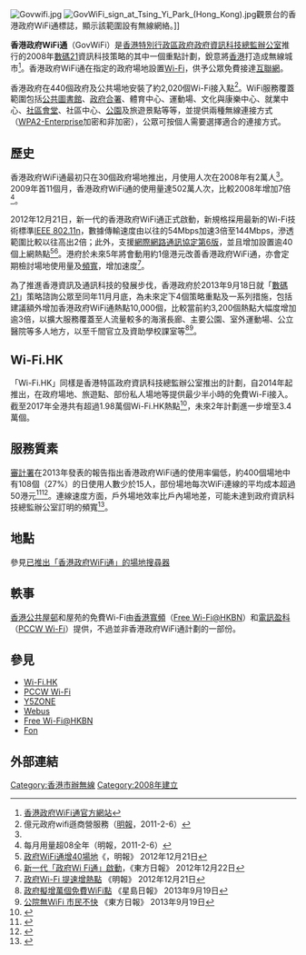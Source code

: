 [[File:Govwifi.jpg|frame]]
[[File:GovWiFi_sign_at_Tsing_Yi_Park_(Hong_Kong).jpg|thumb]]觀景台的香港政府WiFi通標誌，顯示該範圍設有無線網絡。]]

'''香港政府WiFi通'''（GovWiFi）是[[香港特別行政區政府|香港特別行政區政府]][[政府資訊科技總監辦公室|政府資訊科技總監辦公室]]推行的2008年[[數碼21|數碼21]]資訊科技策略的其中一個重點計劃，銳意將[[香港|香港]]打造成無線城市<ref>[http://www.gov.hk/tc/theme/wifi/program/index.htm 香港政府WiFi通官方網站]</ref>。香港政府WiFi通在指定的政府場地設置[[Wi-Fi|Wi-Fi]]，供予公眾免費接達[[互聯網|互聯網]]。

香港政府在440個政府及公共場地安裝了約2,020個Wi-Fi接入點<ref>億元政府wifi遜商營服務（[[明報|明報]]，2011-2-6）</ref>。WiFi服務覆蓋範圍包括[[香港公共圖書館|公共圖書館]]、[[香港政府合署|政府合署]]、體育中心、運動場、文化與康樂中心、就業中心、[[社區會堂|社區會堂]]、社區中心、[[公園|公園]]及旅遊景點等等，並提供兩種無線連接方式（[[WPA2#WPA2-Enterprise|WPA2-Enterprise]]加密和非加密），公眾可按個人需要選擇適合的連接方式。

== 歷史 ==
香港政府WiFi通最初只在30個政府場地推出，月使用人次在2008年有2萬人<ref name="mingpao1221"/>。2009年首11個月，香港政府WiFi通的使用量達502萬人次，比較2008年增加7倍<ref>每月用量超08全年（明報，2011-2-6）</ref>。

2012年12月21日，新一代的香港政府WiFi通正式啟動，新規格採用最新的Wi-Fi技術標準[[IEEE_802.11|IEEE 802.11]]n，數據傳輸速度由以往的54Mbps加速3倍至144Mbps，滲透範圍比較以往高出2倍；此外，支援[[IPv6|網際網路通訊協定第6版]]，並且增加設置逾40個上網熱點<ref>[http://hk.news.yahoo.com/政府wifi通增40場地-080613271.html 政府WiFi通增40場地]《，明報》 2012年12月21日</ref><ref>[http://orientaldaily.on.cc/cnt/news/20121222/00176_056.html 新一代「政府Wi Fi通」啟動]，《東方日報》 2012年12月22日</ref>。港府於未來5年將會動用約1億港元改善香港政府WiFi通，亦會定期檢討場地使用量及[[頻寬|頻寬]]，增加速度<ref name="mingpao1221">[http://hk.news.yahoo.com/政府wi-fi-提速增熱點-211028957.html 政府Wi-Fi 提速增熱點] 《明報》 2012年12月21日</ref>。

為了推進香港資訊及通訊科技的發展步伐，香港政府於2013年9月18日就「[[數碼21|數碼21]]」策略諮詢公眾至同年11月月底，為未來定下4個策略重點及一系列措施，包括建議額外增加香港政府WiFi通熱點10,000個，比較當前約3,200個熱點大幅度增加逾3倍，以擴大服務覆蓋至人流量較多的海濱長廊、主要公園、室外運動場、公立醫院等多人地方，以至千間官立及資助學校課室等<ref>[https://hk.news.yahoo.com/%E6%94%BF%E5%BA%9C%E6%93%AC%E5%A2%9E%E8%90%AC%E5%80%8B%E5%85%8D%E8%B2%BBwifi%E9%BB%9E-214659964.html 政府擬增萬個免費WiFi點] 《星島日報》 2013年9月19日</ref><ref>[http://orientaldaily.on.cc/cnt/news/20130919/00176_014.html 公院無WiFi 市民不快] 《東方日報》 2013年9月19日</ref>。

== Wi-Fi.HK ==
「Wi-Fi.HK」同樣是香港特區政府資訊科技總監辦公室推出的計劃，自2014年起推出，在政府場地、旅遊點、部份私人場地等提供最少半小時的免費Wi-Fi接入。截至2017年全港共有超過1.98萬個Wi-Fi.HK熱點<ref>{{Cite news |url=http://www.hk01.com/article/112745/ |title=免費Wi-Fi熱點增至近2萬個　未來過關口岸都有得用？ |date=2017-08-17 |work=香港01}}</ref>，未來2年計劃進一步增至3.4萬個。

== 服務質素 ==
[[審計署_(香港)|審計署]]在2013年發表的報告指出香港政府WiFi通的使用率偏低，約400個場地中有108個（27%）的日使用人數少於15人，部份場地每次WiFi連線的平均成本超過50港元<ref>{{cite news|url=http://hk.news.yahoo.com/政府wifi成本高昂-042420998.html|title=政府WiFi成本高昂|publisher=明報|date=2013-04-17}}</ref><ref>{{cite news|url=http://hk.news.yahoo.com/wifi通質素差-使用率偏低-224828359.html|title=WiFi通質素差 使用率偏低|publisher=經濟日報|date=2013-04-18}}</ref>。連線速度方面，戶外場地效率比戶內場地差，可能未達到政府資訊科技總監辦公室訂明的頻寬<ref>{{cite news|url=http://paper.wenweipo.com/2013/04/18/HK1304180006.htm|title=政府WiFi通缺宣傳少人用|publisher=文匯報|date=2013-04-18}}</ref>。

== 地點 ==
參見[http://www.gov.hk/tc/theme/wifi/location/ 已推出「香港政府WiFi通」的場地搜尋器]

== 軼事 ==
{{update|章節|time=2020-09-19}}
[[香港公共屋邨|香港公共屋邨]]和屋苑的免費Wi-Fi由[[香港寬頻|香港寬頻]]（[[Free_Wi-Fi@HKBN|Free Wi-Fi@HKBN]]）和[[電訊盈科|電訊盈科]]（[[PCCW_Wi-Fi|PCCW Wi-Fi]]）提供，不過並非香港政府WiFi通計劃的一部份。

==參見==
*[[Wi-Fi.HK|Wi-Fi.HK]]
*[[PCCW_Wi-Fi|PCCW Wi-Fi]]
*[[Y5ZONE|Y5ZONE]]
*[[Webus|Webus]]
*[[Free_Wi-Fi@HKBN|Free Wi-Fi@HKBN]]
*[[Fon|Fon]]

==外部連結==
{{reflist}}

[[Category:香港市辦無線|Category:香港市辦無線]]
[[Category:2008年建立|Category:2008年建立]]